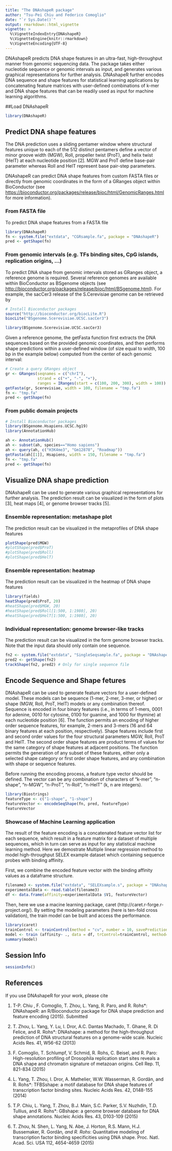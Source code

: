 ```yaml
---
title: "The DNAshapeR package"
author: "Tsu-Pei Chiu and Federico Comoglio"
date: "`r Sys.Date()`"
output: rmarkdown::html_vignette
vignette: >
  %\VignetteIndexEntry{DNAshapeR}
  %\VignetteEngine{knitr::rmarkdown}
  %\VignetteEncoding{UTF-8}
---
```


DNAshapeR predicts DNA shape features in an ultra-fast, high-throughput manner from genomic sequencing data. The package takes either nucleotide sequence or genomic intervals as input, and generates various graphical representations for further analysis. DNAshapeR further encodes DNA sequence and shape features for statistical learning applications by concatenating feature matrices with user-defined combinations of k-mer and DNA shape features that can be readily used as input for machine learning algorithms.

##Load DNAshapeR

```r
library(DNAshapeR)
```

## Predict DNA shape features
The DNA prediction uses a sliding pentamer window where structural features unique to each of the 512 distinct pentamers define a vector of minor groove width (MGW), Roll, propeller twist (ProT), and helix twist (HelT) at each nucleotide position [2]. MGW and ProT define base-pair parameter whereas Roll and HelT represent base pair-step parameters.

DNAshapeR can predict DNA shape features from custom FASTA files or directly from genomic coordinates in the form of a GRanges object within BioConductor (see <https://bioconductor.org/packages/release/bioc/html/GenomicRanges.html> for more information). 

### From FASTA file

To predict DNA shape features from a FASTA file

```r
library(DNAshapeR)
fn <- system.file("extdata", "CGRsample.fa", package = "DNAshapeR")
pred <- getShape(fn)
```

### From genomic intervals (e.g. TFs binding sites, CpG islands, replication origins, ...)

To predict DNA shape from genomic intervals stored as GRanges object, a reference genome is required. Several reference genomes are available within BioConductor as BSgenome objects (see <http://bioconductor.org/packages/release/bioc/html/BSgenome.html>). For example, the sacCer3 release of the S.Cerevisiae genome can be retrieved by

```r
# Install Bioconductor packages
source("http://bioconductor.org/biocLite.R")
biocLite("BSgenome.Scerevisiae.UCSC.sacCer3")

library(BSgenome.Scerevisiae.UCSC.sacCer3)
```

Given a reference genome, the getFasta function first extracts the DNA sequences based on the provided genomic coordinates, and then performs shape predictions within a user-defined window (of size equal to width, 100 bp in the example below) computed from the center of each genomic interval:

```r
# Create a query GRanges object
gr <- GRanges(seqnames = c("chrI"),
              strand = c("+", "-", "+"),
              ranges = IRanges(start = c(100, 200, 300), width = 100))
getFasta(gr, Scerevisiae, width = 100, filename = "tmp.fa")
fn <- "tmp.fa"
pred <- getShape(fn)
```

### From public domain projects

```r
# Install Bioconductor packages
library(BSgenome.Hsapiens.UCSC.hg19)
library(AnnotationHub)
```

```r
ah <- AnnotationHub()
ah <- subset(ah, species=="Homo sapiens")
ah <- query(ah, c("H3K4me3", "Gm12878", "Roadmap"))
getFasta(ah[[1]], Hsapiens, width = 150, filename = "tmp.fa")
fn <- "tmp.fa"
pred <- getShape(fn)
```

## Visualize DNA shape prediction
DNAshapeR can be used to generate various graphical representations for further analysis. The prediction result can be visualized in the form of plots [3], heat maps [4], or genome browser tracks [5].

### Ensemble representation: metashape plot
The prediction result can be visualized in the metaprofiles of DNA shape features

```r
plotShape(pred$MGW)
#plotShape(pred$ProT)
#plotShape(pred$Roll)
#plotShape(pred$HelT)
```

### Ensemble representation: heatmap
The prediction result can be visualized in the heatmap of DNA shape features

```r
library(fields)
heatShape(pred$ProT, 20)
#heatShape(pred$MGW, 20)
#heatShape(pred$Roll[1:500, 1:1980], 20)
#heatShape(pred$HelT[1:500, 1:1980], 20)
```


### Individual representation: genome browser-like tracks
The prediction result can be visualized in the form genome browser tracks.
Note that the input data should only contain one sequence.

```r
fn2 <- system.file("extdata", "SingleSeqsample.fa", package = "DNAshapeR")
pred2 <- getShape(fn2)
trackShape(fn2, pred2) # Only for single sequence file
```

## Encode Sequence and Shape fetures
DNAshapeR can be used to generate feature vectors for a user-defined model. These models can be sequence (1-mer, 2-mer, 3-mer, or higher) or shape (MGW, Roll, ProT, HelT) models or any combination thereof. Sequence is encoded in four binary features (i.e., in terms of 1-mers, 0001 for adenine, 0010 for cytosine, 0100 for guanine, and 1000 for thymine) at each nucleotide position [6]. The function permits an encoding of higher order sequence features, for example, 2-mers and 3-mers (16 and 64 binary features at each position, respectively). Shape features include first and second order values for the four structural parameters MGW, Roll, ProT and HelT. The second order shape features are product terms of values for the same category of shape features at adjacent positions. The function permits the generation of any subset of these features, either only a selected shape category or first order shape features, and any combination with shape or sequence features.

Before running the encoding process, a feature type vector should be defined. The vector can be any combination of characters of "k-mer", "n-shape", "n-MGW", "n-ProT", "n-Roll", "n-HelT" (k, n are integers).

```r
library(Biostrings)
featureType <- c("1-shape", "1-shape")
featureVector <- encodeSeqShape(fn, pred, featureType)
featureVector
```

### Showcase of Machine Learning application
The result of the feature encoding is a concatenated feature vector list for each sequence, which result in a feature matrix for a dataset of multiple sequences, which in turn can serve as input for any statistical machine learning method. Here we demostrate Multiple linear regression method to model high-throughput SELEX example dataset which containing sequence probes with binding affinity.

First, we combine the encoded feature vector with the binding affinity values as a dataframe structure.
```r
filename3 <- system.file("extdata", "SELEXsample.s", package = "DNAshapeR")
experimentalData <- read.table(filename3)
df <- data.frame(affinity=experimentalData $V1, featureVector)
```

Then, here we use a macine learning package, caret (http://caret.r-forge.r-project.org/).
By setting the modeling parameters (here is ten-fold cross validation), the train model can be built and access the performance.

```r
library(caret)
trainControl <- trainControl(method = "cv", number = 10, savePredictions = TRUE)
model <- train (affinity~ ., data = df, trControl=trainControl, method="lm", preProcess=NULL)
summary(model)
```


## Session Info
```r
sessionInfo()
```

## References

If you use DNAshapeR for your work, please cite

1. T-P. Chiu , F. Comoglio, T. Zhou, L. Yang, R. Paro, and R. Rohs*: DNAshapeR: an R/Bioconductor package for DNA shape prediction and feature encoding (2015). Submitted

1. T. Zhou, L. Yang, Y. Lu, I. Dror, A.C. Dantas Machado, T. Ghane, R. Di Felice, and R. Rohs*: DNAshape: a method for the high-throughput prediction of DNA structural features on a genome-wide scale. Nucleic Acids Res. 41, W56-62 (2013)

1. F. Comoglio, T. Schlumpf, V. Schmid, R. Rohs, C. Beisel, and R. Paro: High-resolution profiling of Drosophila replication start sites reveals a DNA shape and chromatin signature of metazoan origins. Cell Rep. 11, 821-834 (2015)

1. L. Yang, T. Zhou, I. Dror, A. Mathelier, W.W. Wasserman, R. Gordân, and R. Rohs*: TFBSshape: a motif database for DNA shape features of transcription factor binding sites. Nucleic Acids Res. 42, D148-155 (2014)

1. T.P. Chiu, L. Yang, T. Zhou, B.J. Main, S.C. Parker, S.V. Nuzhdin, T.D. Tullius, and R. Rohs*: GBshape: a genome browser database for DNA shape annotations.
Nucleic Acids Res. 43, D103-109 (2015)

1. T. Zhou, N. Shen, L. Yang, N. Abe, J. Horton, R.S. Mann, H.J. Bussemaker, R. Gordân*, and R. Rohs*: Quantitative modeling of transcription factor binding specificities using DNA shape. Proc. Natl. Acad. Sci. USA 112, 4654-4659 (2015)

